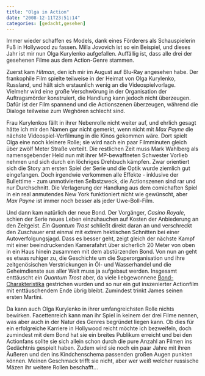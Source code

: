 ```yaml
---
title: "Olga in Action"
date: "2008-12-11T23:51:14"
categories: [gedacht,gesehen]
---
```


Immer wieder schaffen es Models, dank eines Förderers als Schauspielerin Fuß in Hollywood zu fassen. Milla Jovovich ist so ein Beispiel, und dieses Jahr ist mir nun Olga Kurylenko aufgefallen. Auffällig ist, dass alle drei der gesehenen Filme aus dem Action-Genre stammen.

Zuerst kam *Hitman*, den ich mir im August auf Blu-Ray angesehen habe. Der frankophile Film spielte teilweise in der Heimat von Olga Kurylenko, Russland, und hält sich erstaunlich wenig an die Videospielvorlage. Vielmehr wird eine große Verschwörung in der Organisation der Auftragsmörder konstruiert, die Handlung kann jedoch nicht überzeugen. Dafür ist der Film spannend und die Actionszenen überzeugen, während die Dialoge teilweise zum Weghören schlecht sind. 

Frau Kurylenkos fällt in ihrer Nebenrolle nicht weiter auf, und ehrlich gesagt hätte ich mir den Namen gar nicht gemerkt, wenn nicht mit *Max Payne* die nächste Videospiel-Verfilmung in die Kinos gekommen wäre. Dort spielt Olga eine noch kleinere Rolle; sie wird nach ein paar Filmminuten gleich über zwölf Meter Straße verteilt. Die restlichen Zeit muss Mark Wahlberg als namensgebender Held nun mit ihrer MP-bewaffneten Schwester Vorlieb nehmen und sich durch ein löchriges Drehbuch kämpfen. Zwar orientiert sich die Story am ersten Spiel der Serie und die Optik wurde ziemlich gut eingefangen. Doch irgendwie verkommen alle Effekte - inklusive der Bullettime - zum unmotivierten Selbstzweck, die Actionszenen sind rar und nur Durchschnitt. Die Verlagerung der Handlung aus dem comichaften Spiel in ein real anmutendes New York funktioniert nicht wie gewünscht, aber *Max Payne* ist immer noch besser als jeder Uwe-Boll-Film.

Und dann kam natürlich der neue Bond. Der Vorgänger, *Casino Royale*, schien der Serie neues Leben einzuhauchen auf Kosten der Anbiederung an den Zeitgeist. *Ein Quantum Trost* schließt direkt daran an und verschreckt den Zuschauer erst einmal mit extrem hektischen Schnitten bei einer Autoverfolgungsjagd. Dass es besser geht, zeigt gleich der nächste Kampf mit einer beeindruckenden Kamerafahrt über sicherlich 20 Meter von oben in ein Haus hinein zusammen mit dem abstürzenden Bond. Von nun an geht es etwas ruhiger zu, die Geschichte um die Superorganisation und ihre zeitgenösischen Verstrickungen in Öl- und Wasserhandel und die Geheimdienste aus aller Welt muss ja aufgebaut werden. Insgesamt enttäuscht *ein Quantum Trost* aber, da viele liebgewonnene [Bond-Charakteristika](/blog/2002/12/10/stirb-an-einem-anderen-tag/) gestrichen wurden und so nur ein gut inszenierter Actionfilm mit enttäuschendem Ende übrig bleibt. Zumindest trinkt James seinen ersten Martini.

Da kann auch Olga Kurylenko in ihrer umfangreichsten Rolle nichts bewirken. Facettenreich kann man ihr Spiel in keinem der drei Filme nennen, was aber auch in der Natur des Genres begründet liegen kann. Ob dies für ein erfolgreiche Karriere in Hollywood reicht möchte ich bezweifeln, doch zumindest mit dem Bond hat sie ein breites Publikum erreicht und bei den Actionfans sollte sie sich allein schon durch die pure Anzahl an Filmen ins Gedächtnis gespielt haben. Zudem wird sie noch ein paar Jahre mit ihren Äußeren und den ins Kindchenschema passenden großen Augen punkten können. Meinen Geschmack trifft sie nicht, aber wer weiß welcher russische Mäzen ihr weitere Rollen beschafft...
